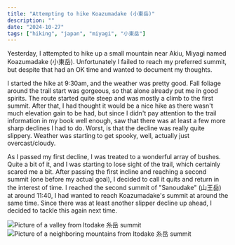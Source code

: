 ```yaml
---
title: "Attempting to hike Koazumadake (小東岳)"
description: ""
date: "2024-10-27"
tags: ["hiking", "japan", "miyagi", "小東岳"]
---
```


Yesterday, I attempted to hike up a small mountain near Akiu, Miyagi named Koazumadake (小東岳). Unfortunately I failed to reach
my preferred summit, but despite that had an OK time and wanted to document my thoughts.

I started the hike at 9:30am, and the weather was pretty good. Fall foliage around the trail start was gorgeous, so that
alone already put me in good spirits. The route started quite steep and was mostly a climb to the first summit. After that,
I had thought it would be a nice hike as there wasn't much elevation gain to be had, but since I didn't pay attention to the
trail information in my book well enough, saw that there was at least a few more sharp declines I had to do. Worst, is that
the decline was really quite slippery. Weather was starting to get spooky, well, actually just overcast/cloudy.

As I passed my first decline, I was treated to a wonderful array of bushes. Quite a bit of it, and I was starting to lose
sight of the trail, which certainly scared me a bit. After passing the first incline and reaching a second summit (one
before my actual goal), I decided to call it quits and return in the interest of time. I reached the second summit of
"Sanoudake" (山王岳) at around 11:40, I had wanted to reach Koazumadake's summit at around the same time. Since there was
at least another slipper decline up ahead, I decided to tackle this again next time.

![Picture of a valley from Itodake 糸岳 summit](./summit-1.jpg)
![Picture of a neighboring mountains from Itodake 糸岳 summit](./summi-2.jpg)
